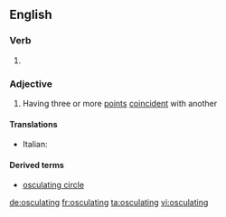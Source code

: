 ==English==

===Verb===
{{head|en|present participle}}

# {{present participle of|osculate|lang=en}}

===Adjective===
{{en-adj}}

# {{context|mathematics|of a curve|lang=en}} Having three or more [[point]]s [[coincident]] with another

====Translations====
{{trans-top|having three or more coincident points}}
* Italian: {{t|it|osculatore}}
{{trans-mid}}
{{trans-bottom}}

====Derived terms====
* [[osculating circle]]

[[de:osculating]]
[[fr:osculating]]
[[ta:osculating]]
[[vi:osculating]]